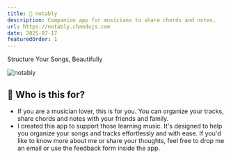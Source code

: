 ```yaml
---
title: 🎼 notably
description: Companion app for musicians to share chords and notes.
url: https://notably.chandujs.com
date: 2025-07-17
featuredOrder: 1
---
```


Structure Your Songs, Beautifully

![notably](/images/notably.png)

## 🤔 Who is this for?
- If you are a musician lover, this is for you. You can organize your tracks, share chords and notes with your friends and family.
- I created this app to support those learning music. It's designed to help you organize your songs and tracks effortlessly and with ease. If  you'd like to know more about me or share your thoughts, feel free to drop me an email or use the feedback form inside the app.
